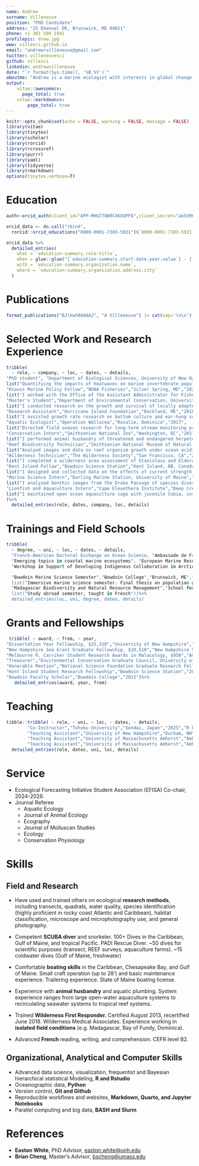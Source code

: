 ```yaml
---
name: Andrew
surname: Villeneuve
position: "PhD Candidate"
address: "25 Emanual DR, Brunswick, ME 04011"
phone: +1 301 509 1941
profilepic: drew.jpg
www: villesci.github.io
email: "andrewrvilleneuve@gmail.com"
twitter: villeneuvesci
github: villesci
linkedin: andrewvilleneuve
date: "`r format(Sys.time(), '%B %Y')`"
aboutme: "Andrew is a marine ecologist with interests in global change across levels of ecological organization. He is dedicated to working on applied questions in the face of climate and biodiversity crises."
output: 
    vitae::awesomecv:
      page_total: true
    vitae::markdowncv:
        page_total: true
---
```


```r
knitr::opts_chunk$set(echo = FALSE, warning = FALSE, message = FALSE)
library(vitae)
library(tinytex)
library(scholar)
library(rorcid)
library(rcrossref)
library(purrr)
library(yaml)
library(tidyverse)
library(rmarkdown)
options(tinytex.verbose=T)

```

# Education

```r
auth<-orcid_auth(client_id="APP-MHG77OW9C4KXUPF6",client_secret="ab5d96c6-ba20-4b9f-8002-2f8d731f095a")

orcid_data <- do.call("rbind",
  rorcid::orcid_educations("0000-0001-7303-5931")$`0000-0001-7303-5931`$`affiliation-group`$summaries)

orcid_data %>%
  detailed_entries(
    what = `education-summary.role-title`,
    when = glue::glue("{`education-summary.start-date.year.value`} - {`education-summary.end-date.year.value`}"),
    with = `education-summary.organization.name`,
    where = `education-summary.organization.address.city`
  )

```

# Publications

```r
  
format_publications("BJlkwh0AAAAJ", "A Villeneuve") |> cat(sep='\n\n')


```

# Selected Work and Research Experience

```r
tribble(
  ~ role, ~ company, ~ loc, ~ dates, ~ details,
"PhD student", "Department of Biological Sciences, University of New Hampshire", "Durham, NH","2022 - Present",
list("Quantifying the impacts of heatwaves on marine invertebrate populations using an exposure magnitude-duration framework"),
"Knauss Marine Policy Fellow","NOAA Fisheries","Silver Spring, MD","2021-2022",
list("I worked with the Office of the Assistant Administrator for Fisheries on high-level science management and policy. I worked on improving the NOAA instutional repository, wrote fisheries survey communications materials, and create a bibliometric analysis of NOAA Fisheries publications. I supported NOAA Arctic policy by working on incorporating indigenous traditional ecological knowledge into the US position in a multilateral agreement."),
"Master's Student","Department of Environmental Conservation, University of Massachusetts Amherst","Amherst, MA","2018-2020",
list("I conducted research on the growth and survival of locally adapted populations of the Oyster Drill (Urosalpinx cinerea) collected from sites along the latitudinal gradient on the Pacific and Atlantic coasts of the US. I mentored an undergraduate research intern and their independent project as part of the Five College Coastal and Marine Science program. I was a teaching assistant for Marine Ecology and Introduction to Ecology."),
"Research Assistant","Hurricane Island Foundation","Rockland, ME","2018",
list("I assisted growth rate research on bottom culture and ear-hung scallop aquaculture in the Gulf of Maine. Operated outboard motorboats in variable coastal conditions. I mentored two students from the Women of the Sea Program on their independent research projects."),
"Aquatic Ecologist","Operation Wallacea","Rosalie, Dominica","2017",
list("Directed field season research for long-term stream monitoring project using macroinvertebrate biotic indices and tracked migration patterns of a freshwater snail. One published  paper as product. I instructed high school students in field ecology methodology and directed data collection for both projects."),
"Conservation Intern","Smithsonian National Zoo","Washington, DC","2017",
list("I performed animal husbandry of threatened and endangered herpetofauna, and collected behavioral data of amphibians within exhibits"),
"Reef Biodiversity Technician","Smithsonian National Museum of Natural History","Washington, DC","2016",
list("Analyed images and data on reef organism growth under ocean acidification conditions. Field processed photographic and genetic samples from settlement places on an expedition in Curaçao. I participated in two submersible dives to collect settlement plates."),
"Wilderness Technician","The Wilderness Society","San Francisco, CA","2016",
list("I completed a wilderness area assessment of Stanislaus and Eldorado National Forests using GPS tablets and ArcGIS. Performed tasks independently in remote mountain areas. I recommended the outlines of a new wilderness area based on observed human impacts and natural features."),
"Kent Island Fellow","Bowdoin Science Station","Kent Island, NB, Canada","2014",
list("I designed and collected data on the effects of current strength on intertidal invertebrate biodiversity."),
"Marine Science Intern","Darling Marine Station, University of Maine","Walpole, ME","2013",
list("I analyzed benthic images from the Drake Passage of species diversity focusing on corals with a master's student."),
"Lionfish and Aquaculture Intern","Cape Eleuethera Institute","Deep Creek, The Bahamas","2012",
list("I maintained open ocean aquaculture cage with juvenile Cobia, involved daily SCUBA diving. I conducted patch reef surveys of fish diversity and lionfish morphological data. REEF fish surveyor certified.")
)%>% 
  detailed_entries(role, dates, company, loc, details)

```

# Trainings and Field Schools

```r
tribble(
  ~ degree, ~ uni, ~ loc, ~ dates, ~ details,
  "French-American Doctoral Exchange on Ocean Science, "Ambassade de France aux États-Unis","Nice, France","2025",list("Doctoral student exchange program"),   
  "Emerging topics in coastal marine ecosystems", "European Marine Research Network", "University of Cádiz, Spain","2023",list("Summer training course on emerging topics, Euromarine network"),
  "Workshop in Support of Developing Indigenous Collaboration in Arctic Observing Networks","Kawerak, Inc.", "Virtual","2021",list("Training for incorporating Indigenous Knowledge for application within the Central Arctic Ocean Fishing Agreement"),

  "Bowdoin Marine Science Semester","Bowdoin College","Brunswick, ME","2015",
  list("Immersive marine science semester. Final thesis on population genetics of an invasive tunicate"),
  "Madagascar Biodiversity and Natural Resource Management","School for International Training","Taolagnaro, Madagascar","2015",
  list("Study abroad semester, taught in French"))%>% 
  detailed_entries(loc, uni, degree, dates, details)

```

# Grants and Fellowships

```r
 tribble( ~ award, ~ from, ~ year,   
"Dissertation Year Fellowship, $25,310","University of New Hampshire","2025",
"New Hampshire Sea Grant Graduate Fellowship, $19,510","New Hampshire Sea Grant","2023","School of Marine Sciences and Oceanography Graduate Research Fund, $2,010","University of New Hampshire","2023","Student Teaching Assistant Summer Fellowship, $5,000","University of New Hampshire","2023","2021 John A. Knauss Marine Policy Fellowship","National Sea Grant","2020","PADI Foundation Grant, $3,141", "PADI Foundation", "2019",
"Melbourne R. Carriker Student Research Awards in Malacology, $950","American Malacological Society","2019",
"Treasurer","Environmental Conservation Graduate Council, University of Massachusetts Amherst","2019",
"Honorable Mention","National Science Foundation Graduate Research Fellowship Program","2019",
"Kent Island Student Research Fellowship","Bowdoin Science Station","2014",
"Bowdoin Faculty Scholar","Bowdoin College","2012")%>%
   detailed_entries(award, year, from) 

```

# Teaching

```r
tibble::tribble( ~ role, ~ uni, ~ loc, ~ dates, ~ details,
        "Co-Instructor","Tohoku University","Sendai, Japan","2025","R by the Sea Japan",
        "Teaching Assistant","University of New Hampshire","Durham, NH","2022-2023","Introductory Biology",
        "Teaching Assistant","University of Massachusetts Amherst","Amherst, MA","2018, 2020","Marine Ecology",
        "Teaching Assistant","University of Massachusetts Amherst","Amherst, MA","2019, 2020","Fundamentals of Ecology")%>%
  detailed_entries(role, dates, uni, loc, details)
```

# Service

-   Ecological Forecasting Initiative Student Association (EFISA) Co-chair, 2024-2026.
-   Journal Referee
    -   Aquatic Ecology
    -   Journal of Animal Ecology
    -   Ecography
    -   Journal of Molluscan Studies
    -   Ecology
    -   Conservation Physiology

# Skills

## Field and Research

-   Have used and trained others on ecological **research methods**, including transects, quadrats, water quality, species identification (highly proficient in rocky coast Atlantic and Caribbean), habitat classification, microscope and microphotography use, and general photography.

<!-- -->

-   Competent **SCUBA diver** and snorkeler. 100+ Dives in the Caribbean, Gulf of Maine, and tropical Pacific. PADI Rescue Diver. \~50 dives for scientific purposes (transect, REEF surveys, aquaculture farms). \~15 coldwater dives (Gulf of Maine, freshwater)

-   Comfortable **boating skills** in the Caribbean, Chesapeake Bay, and Gulf of Maine. Small craft operation (up to 28’) and basic maintenance experience. Trailering experience. State of Maine boating license.

-   Experience with **animal husbandry** and aquatic plumbing. System experience ranges from large open-water aquaculture systems to recirculating seawater systems to tropical reef systems.

-   Trained **Wilderness First Responder.** Certified August 2013, recertified June 2018. Wilderness Medical Associates. Experience working in **isolated field conditions** (e.g. Madagascar, Bay of Fundy, Dominica).

-   Advanced **French** reading, writing, and comprehension. CEFR level B2.

## Organizational, Analytical and Computer Skills

-   Advanced data science, visualization, frequentist and Bayesian hierarchical statistical Modeling, **R and Rstudio**
-   Oceanographic data, **Python**
-   Version control, **Git and Github**
-   Reproducible workflows and websites, **Markdown, Quarto, and Jupyter Notebooks**
-   Parallel computing and big data, **BASH and Slurm**

# References

-   **Easton White**, PhD Advisor, [easton.white\@unh.edu](mailto:easton.white@unh.edu){.email}
-   **Brian Cheng**, Master's Advisor, [bscheng\@umass.edu](mailto:bscheng@umass.edu){.email}
